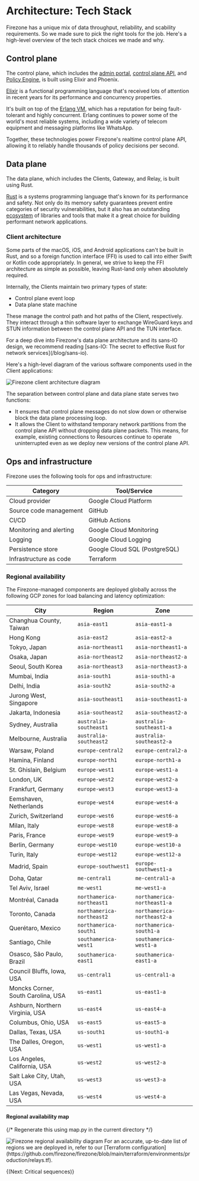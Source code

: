 
# Architecture: Tech Stack

Firezone has a unique mix of data throughput, reliability, and scability
requirements. So we made sure to pick the right tools for the job. Here's a
high-level overview of the tech stack choices we made and why.

## Control plane

The control plane, which includes the
[admin portal](/kb/architecture/core-components#admin-portal),
[control plane API](/kb/architecture/core-components#control-plane-api), and
[Policy Engine](/kb/architecture/core-components#policy-engine), is built using
Elixir and Phoenix.

[Elixir](https://www.elixir-lang.org) is a functional programming language
that's received lots of attention in recent years for its performance and
concurrency properties.

It's built on top of the [Erlang VM](https://www.erlang.org/), which has a
reputation for being fault-tolerant and highly concurrent. Erlang continues to
power some of the world's most reliable systems, including a wide variety of
telecom equipment and messaging platforms like WhatsApp.

Together, these technologies power Firezone's realtime control plane API,
allowing it to reliably handle thousands of policy decisions per second.

## Data plane

The data plane, which includes the Clients, Gateway, and Relay, is built using
Rust.

[Rust](https://www.rust-lang.org) is a systems programming language that's known
for its performance and safety. Not only do its memory safety guarantees prevent
entire categories of security vulnerabilities, but it also has an outstanding
[ecosystem](https://www.crates.io) of libraries and tools that make it a great
choice for building performant network applications.

### Client architecture

Some parts of the macOS, iOS, and Android applications can't be built in Rust,
and so a foreign function interface (FFI) is used to call into either Swift or
Kotlin code appropriately. In general, we strive to keep the FFI architecture as
simple as possible, leaving Rust-land only when absolutely required.

Internally, the Clients maintain two primary types of state:

- Control plane event loop
- Data plane state machine

These manage the control path and hot paths of the Client, respectively. They
interact through a thin software layer to exchange WireGuard keys and STUN
information between the control plane API and the TUN interface.

<Alert color="warning">
  For a deep dive into Firezone's data plane architecture and its sans-IO
  design, we recommend reading [sans-IO: The secret to effective Rust for
  network services](/blog/sans-io).
</Alert>

Here's a high-level diagram of the various software components used in the
Client applications:

<Link
  target="_blank"
  href="/images/kb/architecture/tech-stack/client-architecture.svg"
>
  <Image
    src="/images/kb/architecture/tech-stack/client-architecture.svg"
    alt="Firezone client architecture diagram"
    width={1200}
    height={1200}
  />
</Link>

The separation between control plane and data plane state serves two functions:

- It ensures that control plane messages do not slow down or otherwise block the
  data plane processing loop.
- It allows the Client to withstand temporary network partitions from the
  control plane API without dropping data plane packets. This means, for
  example, existing connections to Resources continue to operate uninterrupted
  even as we deploy new versions of the control plane API.

## Ops and infrastructure

Firezone uses the following tools for ops and infrastructure:

| Category                | Tool/Service                  |
| ----------------------- | ----------------------------- |
| Cloud provider          | Google Cloud Platform         |
| Source code management  | GitHub                        |
| CI/CD                   | GitHub Actions                |
| Monitoring and alerting | Google Cloud Monitoring       |
| Logging                 | Google Cloud Logging          |
| Persistence store       | Google Cloud SQL (PostgreSQL) |
| Infrastructure as code  | Terraform                     |

### Regional availability

The Firezone-managed components are deployed globally across the following GCP
zones for load balancing and latency optimization:

| City                               | Region                    | Zone                        |
| ---------------------------------- | ------------------------- | --------------------------- |
| Changhua County, Taiwan            | `asia-east1`              | `asia-east1-a`              |
| Hong Kong                          | `asia-east2`              | `asia-east2-a`              |
| Tokyo, Japan                       | `asia-northeast1`         | `asia-northeast1-a`         |
| Osaka, Japan                       | `asia-northeast2`         | `asia-northeast2-a`         |
| Seoul, South Korea                 | `asia-northeast3`         | `asia-northeast3-a`         |
| Mumbai, India                      | `asia-south1`             | `asia-south1-a`             |
| Delhi, India                       | `asia-south2`             | `asia-south2-a`             |
| Jurong West, Singapore             | `asia-southeast1`         | `asia-southeast1-a`         |
| Jakarta, Indonesia                 | `asia-southeast2`         | `asia-southeast2-a`         |
| Sydney, Australia                  | `australia-southeast1`    | `australia-southeast1-a`    |
| Melbourne, Australia               | `australia-southeast2`    | `australia-southeast2-a`    |
| Warsaw, Poland                     | `europe-central2`         | `europe-central2-a`         |
| Hamina, Finland                    | `europe-north1`           | `europe-north1-a`           |
| St. Ghislain, Belgium              | `europe-west1`            | `europe-west1-a`            |
| London, UK                         | `europe-west2`            | `europe-west2-a`            |
| Frankfurt, Germany                 | `europe-west3`            | `europe-west3-a`            |
| Eemshaven, Netherlands             | `europe-west4`            | `europe-west4-a`            |
| Zurich, Switzerland                | `europe-west6`            | `europe-west6-a`            |
| Milan, Italy                       | `europe-west8`            | `europe-west8-a`            |
| Paris, France                      | `europe-west9`            | `europe-west9-a`            |
| Berlin, Germany                    | `europe-west10`           | `europe-west10-a`           |
| Turin, Italy                       | `europe-west12`           | `europe-west12-a`           |
| Madrid, Spain                      | `europe-southwest1`       | `europe-southwest1-a`       |
| Doha, Qatar                        | `me-central1`             | `me-central1-a`             |
| Tel Aviv, Israel                   | `me-west1`                | `me-west1-a`                |
| Montréal, Canada                   | `northamerica-northeast1` | `northamerica-northeast1-a` |
| Toronto, Canada                    | `northamerica-northeast2` | `northamerica-northeast2-a` |
| Querétaro, Mexico                  | `northamerica-south1`     | `northamerica-south1-a`     |
| Santiago, Chile                    | `southamerica-west1`      | `southamerica-west1-a`      |
| Osasco, São Paulo, Brazil          | `southamerica-east1`      | `southamerica-east1-a`      |
| Council Bluffs, Iowa, USA          | `us-central1`             | `us-central1-a`             |
| Moncks Corner, South Carolina, USA | `us-east1`                | `us-east1-a`                |
| Ashburn, Northern Virginia, USA    | `us-east4`                | `us-east4-a`                |
| Columbus, Ohio, USA                | `us-east5`                | `us-east5-a`                |
| Dallas, Texas, USA                 | `us-south1`               | `us-south1-a`               |
| The Dalles, Oregon, USA            | `us-west1`                | `us-west1-a`                |
| Los Angeles, California, USA       | `us-west2`                | `us-west2-a`                |
| Salt Lake City, Utah, USA          | `us-west3`                | `us-west3-a`                |
| Las Vegas, Nevada, USA             | `us-west4`                | `us-west4-a`                |

#### Regional availability map

{/* Regenerate this using map.py in the current directory */}

<Link
  target="_blank"
  href="/images/kb/architecture/tech-stack/regional-availability.png"
>
  <Image
    src="/images/kb/architecture/tech-stack/regional-availability.png"
    alt="Firezone regional availability diagram"
    className=""
    width={1200}
    height={1200}
  />
</Link>

<Alert color="info">
  For an accurate, up-to-date list of regions we are deployed in, refer to our
  [Terraform
  configuration](https://github.com/firezone/firezone/blob/main/terraform/environments/production/relays.tf).
</Alert>

{(<NextStep href="/kb/architecture/critical-sequences">Next: Critical
sequences</NextStep>)}

<SupportOptions />
